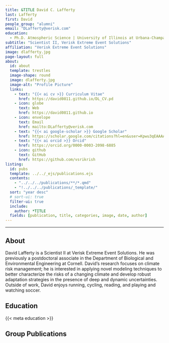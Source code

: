 ```yaml
---
title: &TITLE David C. Lafferty
last: Lafferty
first: David
people_group: "alumni"
email: "DLafferty@verisk.com"
education:
  - Ph.D. Atmospheric Science | University of Illinois at Urbana-Champaign | 2024 <br> M.Sc. Physics |  Ruprecht-Karls-Universität Heidelberg | 2018 <br> B.Sc. Physics | University of Glasgow | 2016
subtitle: "Scientist II, Verisk Extreme Event Solutions"
affiliation: "Verisk Extreme Event Solutions"
image: dlafferty.jpg
page-layout: full
about: 
  id: about
  template: trestles
  image-shape: round
  image: dlafferty.jpg
  image-alt: "Profile Picture"
  links:
    - text: "{{< ai cv >}} Curriculum Vitae"
      href: https://david0811.github.io/DL_CV.pd
    - icon: globe
      text: Web
      href: https://david0811.github.io
    - icon: envelope
      text: Email
      href: mailto:DLafferty@verisk.com
    - text: "{{< ai google-scholar >}} Google Scholar"
      href: https://scholar.google.com/citations?hl=en&user=Kpwu3qEAAAAJ
    - text: "{{< ai orcid >}} Orcid"
      href: https://orcid.org/0000-0003-2098-6885
    - icon: github
      text: GitHub 
      href: https://github.com/vsrikrish
listing:
  id: pubs
  template: ../../_ejs/publications.ejs 
  contents: 
    - "../../../publications/**/*.qmd"
    - "!../../../publications/_template/"
  sort: "year desc"
  # sort-ui: true
  filter-ui: true
  include:
    author: *TITLE
  fields: [publication, title, categories, image, date, author]
---
```


<hr>

## About

:::{#about}

David Lafferty is a Scientist II at Verisk Extreme Event Solutions. He was previously a postdoctoral associate in the Department of Biological and Environmental Engineering at Cornell. David’s research focuses on climate risk management; he is interested in applying novel modeling techniques to better characterize the risks of a changing climate and develop robust adaptation strategies in the presence of deep and dynamic uncertainties. Outside of work, David enjoys running, cycling, reading, and playing and watching soccer.


## Education


{{< meta education >}}

:::

<p>

## Group Publications

:::{#pubs}
:::
